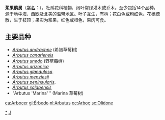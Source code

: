 {{Automatic Taxobox
| taxon = Arbutus
| authority = [[卡尔·林奈|L.]]
| image = Arbutus sp. fruit.jpg
| image_caption = ''[[Arbutus_unedo|Arbutus unedo]]'' 野草莓树果实
}}

'''浆果鹃属'''（[[学名|学名]]：''{{lang|la|Arbutus}}''），杜鹃花科植物，阔叶常绿灌木或乔木，至少包括14个品种，源于地中海、西欧及北美的温带地区。叶子互生，有柄；花白色或粉红色，花穗疏散，生于枝顶；果实为浆果，红色或橙色，果肉可食。

==主要品种==
*''[[Arbutus_andrachne|Arbutus andrachne]]'' (希腊草莓树) 
*''[[Arbutus_canariensis|Arbutus canariensis]]'' 
*''[[Arbutus_unedo|Arbutus unedo]]'' (野草莓树) 
*''[[Arbutus_arizonica|Arbutus arizonica]]'' 
*''[[Arbutus_glandulosa|Arbutus glandulosa]]''. 
*''[[Arbutus_menziesii|Arbutus menziesii]]'' 
*''[[Arbutus_peninsularis|Arbutus peninsularis]]''. 
*''[[Arbutus_xalapensis|Arbutus xalapensis]]'' 
* "Arbutus 'Marina' " (Marina 草莓树)

{{Commonscat|Arbutus}}
{{Taxonbar}}
[[Category:浆果鹃属|*]]
[[Category:杜鹃花科|J]]

[[ca:Arbocer|ca:Arbocer]]
[[gl:Érbedo|gl:Érbedo]]
[[nl:Arbutus|nl:Arbutus]]
[[oc:Arboç|oc:Arboç]]
[[sc:Olidone|sc:Olidone]]